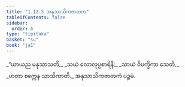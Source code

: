 ```yaml
---
title: "1.12.5 အနုသာသိကဇာတက"
tableOfContents: false
sidebar:
  order: 6
type: "tipitaka"
basket: "su"
book: "ja1"
---
```



<DynamicBreadcrumb />

<Division number="115" book="ja1">

<Paragraph number="255" type="verses" book="ja1">
_“ယာယည မနုသာသတိ,_  
_သယံ လောလုပ္ပစာရိနီ;_  
_သာယံ ဝိပက္ခိကာ သေတိ,_  
_ဟတာ စက္ကေန သာသိကာတိ._  


</Paragraph>
</Division>

<Paragraph number="256" type="center" book="ja1">
အနုသာသိကဇာတကံ ပဉ္စမံ.
</Paragraph>